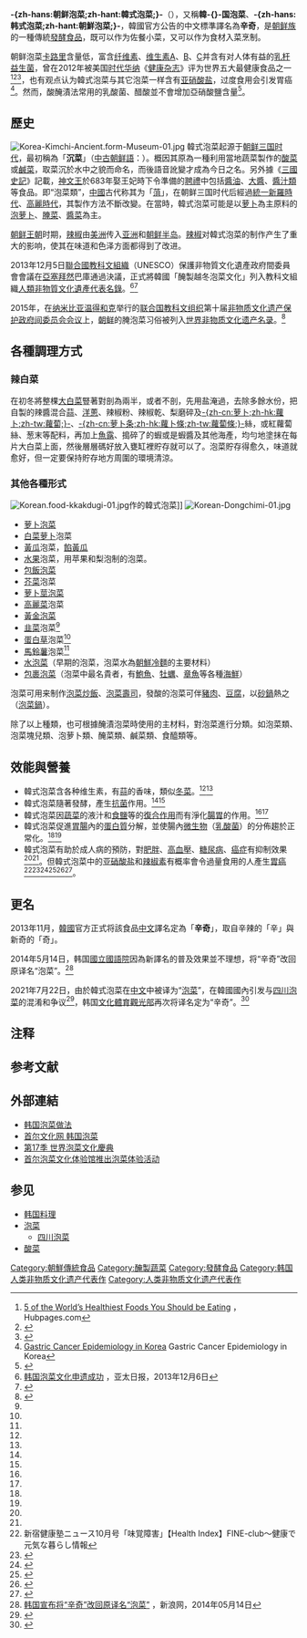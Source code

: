 {{noteTA
|1=zh-hans:朝鲜泡菜;zh-hant:韓式泡菜;
}}
{{redirect|辛奇}}
{{Infobox Korean name
|img = Various kimchi.jpg
|title = 韓式泡菜/辛奇
|hangul = {{linktext|김치}}
|hanja =
|rr = Gimchi
|mr = Kimch'i
}}
{{韩国料理}}
'''-{zh-hans:朝鲜泡菜;zh-hant:韓式泡菜;}-'''（{{朝|谚=김치|罗=kimchi}}），又稱'''韓-{}-国泡菜'''、'''-{zh-hans:韩式泡菜;zh-hant:朝鮮泡菜;}-'''，韓國官方公告的中文標準譯名為'''辛奇'''{{NoteTag|2021年7月韩国文化体育观光部將韓式泡菜中文标准譯名定為音译词「辛奇」。}}，是[[朝鲜族|朝鲜族]]的一種傳統[[發酵|發酵]][[食品|食品]]，既可以作为佐餐小菜，又可以作为食材入菜烹制。

朝鲜泡菜[[卡路里|卡路里]]含量低，富含[[纤维素|纤维素]]、[[维生素A|维生素A]]、[[维生素B|B]]、[[维生素C|C]]并含有对人体有益的[[乳杆菌|乳杆]][[益生菌|益生菌]]，曾在2012年被美国[[时代华纳|时代华纳]]《[[健康杂志|健康杂志]]》评为世界五大最健康食品之一<ref>[http://kerlynb.hubpages.com/hub/5-of-the-Worlds-Healthiest-Foods-You-Should-be-Eating 5 of the World’s Healthiest Foods You Should be Eating] {{Wayback|url=http://kerlynb.hubpages.com/hub/5-of-the-Worlds-Healthiest-Foods-You-Should-be-Eating |date=20121102134823 }}，Hubpages.com</ref><ref name="health">{{cite web|url=http://www.health.com/health/article/0,,20410300_last,00.html |title=World's Healthiest Foods: Kimchi (Korea)|publisher=Health.com |language=en |accessdate=2013-06-26|deadurl=yes |archiveurl=https://web.archive.org/web/20171123140956/http://www.health.com/health/article/0,,20410300,00.html |archivedate=2017-11-23 }}</ref><ref name="中国保健协会">{{cite web|url=http://www.chc.org.cn/news/detail.php?id=49024 |title=泡菜被列入世界五大健康食品 |publisher=中国保健协会  |accessdate=2006-03-31 |deadurl=yes |archiveurl=https://web.archive.org/web/20171123142316/http://www.chc.org.cn/news/detail.php?id=49024 |archivedate=2017-11-23 }}</ref>，也有观点认为韓式泡菜与其它泡菜一样含有[[亚硝酸盐|亚硝酸盐]]，过度食用会引发胃癌<ref>[http://www.ncbi.nlm.nih.gov/pmc/articles/PMC3204471 Gastric Cancer Epidemiology in Korea ] {{Wayback|url=http://www.ncbi.nlm.nih.gov/pmc/articles/PMC3204471 |date=20171211131010 }} Gastric Cancer Epidemiology in Korea</ref>。然而，酸醃漬法常用的乳酸菌、醋酸並不會增加亞硝酸鹽含量<ref>{{cite web|url=http://sa.ylib.com/MagArticle.aspx?Unit=featurearticles&id=1089 |title=你曾聽說過的飲食傳言： Q2 醃漬食物吃多了會致癌嗎？|publisher=科學人雜誌   |accessdate=2014-10-12 |deadurl=yes |archiveurl=https://web.archive.org/web/20171123140634/http://sa.ylib.com/MagArticle.aspx?Unit=featurearticles&id=1089 |archivedate=2017-11-23 }}</ref>。

==歷史==
[[Image:Korea-Kimchi-Ancient.form-Museum-01.jpg|thumb]]
韓式泡菜起源于[[朝鲜三国时代|朝鲜三国时代]]，最初稱為「'''沉菜'''」（[[中古朝鲜語|中古朝鲜語]]：{{朝|谚=침채|汉=沈菜|罗=Chimchae|link=no}}）。概因其原為一種利用當地蔬菜製作的[[酸菜|酸菜]]或[[鹹菜|鹹菜]]，取菜沉於水中之貌而命名，而後語音訛變才成為今日之名。另外據《[[三國史記|三國史記]]》記載，[[神文王|神文王]]於683年娶王妃時下令準備的[[聘禮|聘禮]]中包括[[醬油|醬油]]、[[大醬|大醬]]、[[醬汁類|醬汁類]]等食品。即“泡菜類”，[[中國|中國]]古代称其为「[[菹|菹]]」，在朝鲜三国时代后經過[[統一新羅時代|統一新羅時代]]、[[高麗時代|高麗時代]]，其製作方法不斷改變。在當時，韓式泡菜可能是以[[萝卜|萝卜]]為主原料的[[泡萝卜|泡萝卜]]、[[腌菜|腌菜]]、[[醬菜|醬菜]]為主。

[[朝鲜王朝|朝鲜王朝]]时期，[[辣椒|辣椒]]由[[美洲|美洲]]传入[[亚洲|亚洲]]和[[朝鲜半岛|朝鲜半岛]]。[[辣椒|辣椒]]对韓式泡菜的制作产生了重大的影响，使其在味道和色泽方面都得到了改进。

2013年12月5日[[聯合國教科文組織|聯合國教科文組織]]（UNESCO）保護非物質文化遺產政府間委員會會議在[[亞塞拜然|亞塞拜然]]巴庫通過決議，正式將韓國「醃製越冬泡菜文化」列入教科文組織[[人類非物質文化遺產代表名錄|人類非物質文化遺產代表名錄]]。<ref>[http://www.apdnews.com/photo/52057.html 韩国泡菜文化申遗成功] {{Wayback|url=http://www.apdnews.com/photo/52057.html |date=20131207042036 }}，亚太日报，2013年12月6日</ref><ref>{{Cite web |url=http://www.cna.com.tw/news/firstnews/201312050027-1.aspx |title=韓國泡菜 列入聯合國文化遺產，中央社，2013年12月5日 |accessdate=2013年12月5日 |archive-date=2013年12月9日 |archive-url=https://web.archive.org/web/20131209115705/http://www.cna.com.tw/news/firstnews/201312050027-1.aspx |dead-url=yes }}</ref>

2015年，在[[纳米比亚|纳米比亚]][[温得和克|温得和克]]举行的[[联合国教科文组织|联合国教科文组织]]第十届[[政府间保护非物质文化遗产委员会|非物质文化遗产保护政府间委员会会议]]上，[[朝鲜民主主义人民共和国|朝鲜]]的腌泡菜习俗被列入[[人类非物质文化遗产代表名录|世界非物质文化遗产名录]]。<ref name=":0">{{Cite web|title=朝鲜泡菜：提高人的免疫力|url=http://www.uriminzokkiri.com/index.php?lang=chn&ptype=cfonew&mtype=view&no=26851|website=www.uriminzokkiri.com|accessdate=2021-07-23}}</ref>

{{clearleft}}

==各種調理方式==
===辣白菜===
在初冬將整棵[[大白菜|大白菜]]豎著對剖為兩半，或者不剖，先用盐淹過，去除多餘水份，把自製的辣醬混合[[蒜|蒜]]、[[洋蔥|洋蔥]]、辣椒粉、辣椒乾、梨磨碎及[[萝卜|-{zh-cn:萝卜;zh-hk:蘿卜;zh-tw:蘿蔔;}-]]、[[萝卜条|-{zh-cn:萝卜条;zh-hk:蘿卜條;zh-tw:蘿蔔條;}-]]絲，或紅蘿蔔絲、葱末等配料，再加上[[魚露|魚露]]、搗碎了的蝦或是蝦醬及其他海產，均勻地塗抹在每片大白菜上面，然後層層碼好放入甕缸裡貯存就可以了。泡菜貯存得愈久，味道就愈好，但一定要保持貯存地方周圍的環境清涼。

===其他各種形式===
[[File:Korean.food-kkakdugi-01.jpg|thumb]]作的韓式泡菜]]
[[File:Korean-Dongchimi-01.jpg|thumb]]
*[[萝卜泡菜|萝卜泡菜]]
*[[白菜|白菜]][[萝卜|萝卜]]泡菜
*[[黃瓜|黃瓜]]泡菜，[[餡黃瓜|餡黃瓜]]
*[[水果|水果]]泡菜，用苹果和梨泡制的泡菜。
*[[包飯泡菜|包飯泡菜]]
*[[芥菜|芥菜]]泡菜
*[[萝卜莖泡菜|萝卜莖泡菜]]
*[[高麗菜|高麗菜]]泡菜
*[[黃金泡菜|黃金泡菜]]
* [[韭菜|韭菜]]泡菜<ref name=":0" />
* [[蛋白草|蛋白草]]泡菜<ref name=":0" />
* [[馬鈴薯|馬鈴薯]]泡菜<ref name=":0" />
*[[水泡菜|水泡菜]]（早期的泡菜，泡菜水為[[朝鮮冷麵|朝鮮冷麵]]的主要材料）
*[[包裹泡菜|包裹泡菜]]（泡菜中最名貴者，有[[鮑魚|鮑魚]]、[[牡蠣|牡蠣]]、[[章魚|章魚]]等各種[[海鮮|海鮮]]）
泡菜可用来制作[[泡菜炒飯|泡菜炒飯]]、[[泡菜壽司|泡菜壽司]]，發酸的泡菜可伴[[豬肉|豬肉]]、[[豆腐|豆腐]]，以[[砂鍋|砂鍋]]熱之（[[泡菜鍋|泡菜鍋]]）。

除了以上種類，也可根據醃漬泡菜時使用的主材料，對泡菜進行分類。如泡菜類、泡菜塊兒類、泡萝卜類、醃菜類、鹹菜類、食醯類等。

==效能與營養==
*韓式泡菜含各种维生素，有[[蒜|蒜]]的香味，類似[[冬菜|冬菜]]。<ref name="health" /><ref name="中国保健协会" />
*韓式泡菜隨著發酵，產生[[抗菌|抗菌]]作用。<ref name="health" /><ref name="中国保健协会" /> 
*韓式泡菜因[[蔬菜|蔬菜]]的液汁和[[食鹽|食鹽]]等的[[復合作用|復合作用]]而有淨化[[腸|腸]][[胃|胃]]的作用。<ref name="health" /><ref name="中国保健协会" />
*韓式泡菜促進[[胃|胃]][[腸|腸]]內的[[蛋白質|蛋白質]]分解，並使腸內[[微生物|微生物]]（[[乳酸菌|乳酸菌]]）的分佈趨於正常化。<ref name="health" /><ref name="中国保健协会" />
*韓式泡菜有助於成人病的預防，對[[肥胖|肥胖]]、[[高血壓|高血壓]]、[[糖尿病|糖尿病]]、[[癌症|癌症]]有抑制效果<ref name="health" /><ref name="中国保健协会" />。但韓式泡菜中的[[亚硝酸盐|亚硝酸盐]]和[[辣椒素|辣椒素]]有概率會令過量食用的人產生[[胃癌|胃癌]]<ref>新宿健康塾ニュース10月号「味覚障害」【Health Index】FINE-club～健康で元気な暮らし情報 </ref><ref name="pmid10830575">{{cite journal |author=Mathew A, Gangadharan P, Varghese C, Nair MK |title=Diet and stomach cancer: a case-control study in South India |journal=Eur. J. Cancer Prev. |volume=9 |issue=2 |pages=89–97 |year=2000 |pmid=10830575| doi = 10.1097/00008469-200004000-00004}}</ref><ref name="pmid12800206">{{cite journal |author=López-Carrillo L, López-Cervantes M, Robles-Díaz G, ''et al'' |title=Capsaicin consumption, Helicobacter pylori positivity and gastric cancer in Mexico |journal=Int. J. Cancer |volume=106 |issue=2 |pages=277–82 |year=2003 |pmid=12800206 |doi=10.1002/ijc.11195}}</ref><ref name="pmid12208187">{{cite journal |author=Archer VE, Jones DW |title=Capsaicin pepper, cancer and ethnicity |journal=Med. Hypotheses |volume=59 |issue=4 |pages=450–7 |year=2002 |pmid=12208187| doi = 10.1016/S0306-9877(02)00152-4}}</ref><ref name="pmid8116601">{{cite journal |author=López-Carrillo L, Hernández Avila M, Dubrow R |title=Chili pepper consumption and gastric cancer in Mexico: a case-control study |journal=Am. J. Epidemiol. |volume=139 |issue=3 |pages=263–71 |year=1994 |pmid=8116601 |doi=}}</ref><ref>{{Cite web |url=http://mall.cnki.net/magazine/Article/JTYI201209075.htm |title=孙阴涛，《韩国泡菜竟会致癌》，《家庭医学》2012年第09期 |accessdate=2013-11-15 |archive-date=2013-12-02 |archive-url=https://web.archive.org/web/20131202233142/http://mall.cnki.net/magazine/Article/JTYI201209075.htm |dead-url=no }}</ref>。

==更名==
2013年11月，[[韓國|韓國]]官方正式将該食品[[中文|中文]]譯名定為「'''辛奇'''」，取自辛辣的「辛」與新奇的「奇」。

2014年5月14日，韩国[[國立國語院|國立國語院]]因為新譯名的普及效果並不理想，将“辛奇”改回原译名“泡菜”。<ref>[http://dailynews.sina.com/gb/news/int/sinacn/20140514/13005720845.html 韩国宣布将“辛奇”改回原译名“泡菜”] {{Wayback|url=http://dailynews.sina.com/gb/news/int/sinacn/20140514/13005720845.html |date=20140515000630 }}，新浪网，2014年05月14日</ref>

2021年7月22日，由於韓式泡菜在[[中文|中文]]中被译为“[[泡菜|泡菜]]”，在韓國國內引发与[[四川泡菜|四川泡菜]]的混淆和争议<ref>{{Cite web|title=김치 중국어 표기 논란 끝…중식명 ‘파오차이’→‘신치’|url=https://www.hani.co.kr/arti/culture/culture_general/1004735.html|access-date=2021-07-23|date=2021-07-22|work=www.hani.co.kr|language=ko}}</ref>，韩国[[文化體育觀光部|文化體育觀光部]]再次将译名定为“辛奇”。<ref name="YH0723">{{Cite news|url=https://cn.yna.co.kr/view/ACK20210722003900881|title=韩国泡菜中文译名正式定为“辛奇”|publisher=[[韓國聯合通訊社|韓國聯合通訊社]]|date=2021-07-22|accessdate=2021-07-23}}</ref>

==注释==
{{NoteFoot}}

== 参考文献 ==
{{Reflist|2}}

== 外部連結 ==
{{Portal box|朝鮮半島|飲食}}
{{Commons+cat|김치|韓式泡菜|Kimchi}}
* [http://www.youtube.com/watch?v=IeBR91ypxk4 韩国泡菜做法] {{Wayback|url=http://www.youtube.com/watch?v=IeBR91ypxk4 |date=20101205185744 }} 
* [http://chinese.visitseoul.net/ck/article/article.do?_method=view&art_id=4120&lang=ck&m=0004007001003&p=07 首尔文化网 韩国泡菜]{{dead link|date=2018年5月 |bot=InternetArchiveBot |fix-attempted=yes }}
* [http://kimchi.gwangju.go.kr/index.do?S=S03 第17季 世界泡菜文化慶典]{{dead link|date=2018年5月 |bot=InternetArchiveBot |fix-attempted=yes }}
* [https://web.archive.org/web/20160625134850/http://www.visitseoul.net/ck/article/article.do?_method=view&m=0003001006003&p=06&art_id=38842&lang=ck 首尔泡菜文化体验馆推出泡菜体验活动]

== 参见 ==
* [[韩国料理|韩国料理]]
* [[泡菜|泡菜]]
** [[四川泡菜|四川泡菜]]
* [[酸菜|酸菜]]

{{Authority control}}
[[Category:朝鮮傳統食品|Category:朝鮮傳統食品]]
[[Category:醃製蔬菜|Category:醃製蔬菜]]
[[Category:發酵食品|Category:發酵食品]]
[[Category:韩国人类非物质文化遗产代表作|Category:韩国人类非物质文化遗产代表作]]
[[Category:人类非物质文化遗产代表作|Category:人类非物质文化遗产代表作]]